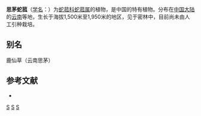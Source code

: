 {{Speciesbox
| genus = Balanophora
| species = simaoensis
| authority = S. Y. Chang et Tam
}}

'''思茅蛇菰'''（[[学名|学名]]：{{lang|la|''Balanophora simaoensis''}}）为[[蛇菰科|蛇菰科]][[蛇菰属|蛇菰属]]的植物，是中国的特有植物。分布在[[中国大陆|中国大陆]]的[[云南|云南]]等地，生长于海拔1,500米至1,950米的地区，见于密林中，目前尚未由人工引种栽培。

== 别名 ==
鹿仙草（云南思茅）

== 参考文献 ==
<div class="references-small">
* {{cite web| url =http://www.bioinfo.cn/db05/KmzwSpecies.php?action=view&id=1350| title =思茅蛇菰| work =《中国高等植物数据库全库》| publisher =中国科学院微生物研究所| author =昆明植物研究所| accessdate =2009-02-22| deadurl =yes| archiveurl =https://web.archive.org/web/20160305073554/http://www.bioinfo.cn/db05/KmzwSpecies.php?action=view&id=1350| archivedate =2016-03-05}}
</div>

{{taxonbar}}

[[Category:蛇菰属|S]]
[[Category:中国特有植物|S]]
[[Category:云南植物|S]]


{{植物小作品}}